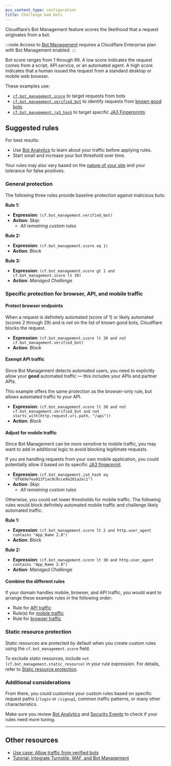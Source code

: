 ```yaml
---
pcx_content_type: configuration
title: Challenge bad bots
---
```


Cloudflare’s Bot Management feature scores the likelihood that a request originates from a bot.

:::note
Access to [Bot Management](/bots/plans/bm-subscription/) requires a Cloudflare Enterprise plan with Bot Management enabled.
:::

Bot score ranges from 1 through 99. A low score indicates the request comes from a script, API service, or an automated agent. A high score indicates that a human issued the request from a standard desktop or mobile web browser.

These examples use:

- [`cf.bot_management.score`](/ruleset-engine/rules-language/fields/dynamic-fields/#cfbot_managementscore) to target requests from bots
- [`cf.bot_management.verified_bot`](/ruleset-engine/rules-language/fields/dynamic-fields/#cfbot_managementverified_bot) to identify requests from [known good bots](https://radar.cloudflare.com/verified-bots)
- [`cf.bot_management.ja3_hash`](/ruleset-engine/rules-language/fields/dynamic-fields/#cfbot_managementja3_hash) to target specific [JA3 Fingerprints](/bots/concepts/ja3-ja4-fingerprint/)

## Suggested rules

For best results:

- Use [Bot Analytics](/bots/bot-analytics/bm-subscription/) to learn about your traffic before applying rules.
- Start small and increase your bot threshold over time.

Your rules may also vary based on the [nature of your site](/bots/get-started/bm-subscription/) and your tolerance for false positives.

### General protection

The following three rules provide baseline protection against malicious bots:

**Rule 1:**

- **Expression**: `(cf.bot_management.verified_bot)`
- **Action**: _Skip:_
  - _All remaining custom rules_

**Rule 2:**

- **Expression**: `(cf.bot_management.score eq 1)`
- **Action**: _Block_

**Rule 3:**

- **Expression**: `(cf.bot_management.score gt 1 and cf.bot_management.score lt 30)`
- **Action**: _Managed Challenge_

### Specific protection for browser, API, and mobile traffic

#### Protect browser endpoints

When a request is definitely automated (score of 1) or likely automated (scores 2 through 29) and is _not_ on the list of known good bots, Cloudflare blocks the request.

- **Expression**: `(cf.bot_management.score lt 30 and not cf.bot_management.verified_bot)`
- **Action**: _Block_

#### Exempt API traffic

Since Bot Management detects automated users, you need to explicitly allow your **good** automated traffic⁠ — this includes your APIs and partner APIs.

This example offers the same protection as the browser-only rule, but allows automated traffic to your API.

- **Expression**: `(cf.bot_management.score lt 30 and not cf.bot_management.verified_bot and not starts_with(http.request.uri.path, "/api"))`
- **Action**: _Block_

#### Adjust for mobile traffic

Since Bot Management can be more sensitive to mobile traffic, you may want to add in additional logic to avoid blocking legitimate requests.

If you are handling requests from your own mobile application, you could potentially allow it based on its specific [JA3 fingerprint](/bots/concepts/ja3-ja4-fingerprint/).

- **Expression**: `(cf.bot_management.ja3_hash eq "df669e7ea913f1ac0c0cce9a201a2ec1")`
- **Action**: _Skip:_
  - _All remaining custom rules_

Otherwise, you could set lower thresholds for mobile traffic. The following rules would block definitely automated mobile traffic and challenge likely automated traffic.

**Rule 1:**

- **Expression**: `(cf.bot_management.score lt 2 and http.user_agent contains "App_Name 2.0")`
- **Action**: _Block_

**Rule 2:**

- **Expression**: `(cf.bot_management.score lt 30 and http.user_agent contains "App_Name 2.0")`
- **Action**: _Managed Challenge_

#### Combine the different rules

If your domain handles mobile, browser, and API traffic, you would want to arrange these example rules in the following order:

- Rule for [API traffic](#exempt-api-traffic)
- Rule(s) for [mobile traffic](#adjust-for-mobile-traffic)
- Rule for [browser traffic](#protect-browser-endpoints)

### Static resource protection

Static resources are protected by default when you create custom rules using the `cf.bot_management.score` field.

To exclude static resources, include `not (cf.bot_management.static_resource)` in your rule expression. For details, refer to [Static resource protection](/bots/reference/static-resources/).

### Additional considerations

From there, you could customize your custom rules based on specific request paths (`/login` or `/signup`), common traffic patterns, or many other characteristics.

Make sure you review [Bot Analytics](/bots/bot-analytics/bm-subscription/) and [Security Events](/waf/analytics/security-events/) to check if your rules need more tuning.

---

## Other resources

- [Use case: Allow traffic from verified bots](/waf/custom-rules/use-cases/allow-traffic-from-verified-bots/)
- [Tutorial: Integrate Turnstile, WAF, and Bot Management](/turnstile/tutorials/integrating-turnstile-waf-and-bot-management/)
